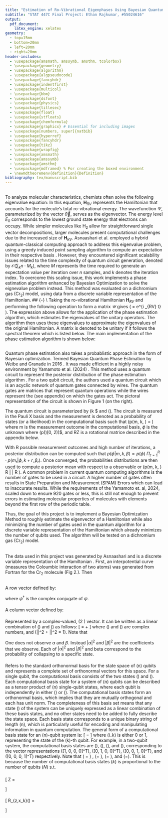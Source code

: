 ```yaml
---
title: "Estimation of Ro-Vibrational Eigenphases Using Bayesian Quantum Phase Estimation"
subtitle: "STAT 447C Final Project: Ethan Rajkumar, #55024616"
output: 
  pdf_document: 
    latex_engine: xelatex
geometry: 
  - top=15mm
  - bottom=20mm
  - left=20mm
  - right=20mm
header-includes:
  - \usepackage{amsmath, amssymb, amsthm, tcolorbox}
  - \usepackage{geometry}
  - \usepackage{algorithm}
  - \usepackage{algpseudocode}
  - \usepackage{fancyhdr}
  - \usepackage{indentfirst}
  - \usepackage{multicol}
  - \usepackage{bbm}
  - \usepackage{dsfont}
  - \usepackage{physics}
  - \usepackage{titlesec}
  - \usepackage{float}
  - \usepackage{stfloats}
  - \usepackage{chemformula}
  - \usepackage{graphicx} # Essential for including images
  - \usepackage[numbers, super]{natbib}
  - \usepackage{hyperref}
  - \usepackage{fancyhdr}
  - \usepackage{tikz}
  - \usepackage{wrapfig}
  - \usepackage{amsmath}
  - \usepackage{amssymb}
  - \usepackage{amsthm}
  - \usepackage{mdframed} % For creating the boxed environment
  - \newmdtheoremenv{definition}{Definition}
bibliography: tex/manuscript.bib
---
```

\vspace{-1.8cm}
## \underline{Ro-vibrational Eigenvlaue Problem Formulation} {-}
To analyze molecular characteristics, chemists often solve the following eigenvalue equation:
\begin{align}
    \mathbf{H}_{RV} \Psi(\vec{\theta}) &= E_0 \Psi(\vec{\theta})
\end{align}
In this equation, $\mathbf{H}_{RV}$ represents the Hamiltonian that accounts for the molecule's total ro-vibrational energy. The wavefunction $\Psi$, parameterized by the vector $\vec{\theta}$, serves as the eigenvector. The energy level $E_0$ corresponds to the lowest ground state energy that electrons can occupy. While simpler molecules like H$_2$ allow for straightforward single vector decompositions, larger molecules present computational challenges due to the increased size of $\mathbf{H}_{RV}$. 
Asnaashari et al.  employed a hybrid quantum-classical computing approach to address this eigenvalue problem, using a greedy induced point sampling algorithm to compute an expectation in their respective basis \cite{asnaashari2023compact}. However, they encountered significant scalability issues related to the time complexity of quantum circuit generation, denoted by $\mathcal{O}(\sum_k n \cdot M_k)$, where $M$ represents the time required to generate an expectation value per iteration over $n$ samples, and $k$ denotes the iteration index.
To overcome this scaling issue, this work implements a phase estimation algorithm enhanced by Bayesian Optimization to solve the eignevalue problem instead. This method was evaluated on a dichromium gas (Cr$_2$) model, using data from a discrete variable representation of the Hamiltonian. 
##  \underline{Background}  {-} \\
Taking the ro-vibrational Hamiltonian $\mathbf{H}_{RV}$ and performing the following operation to form a matrix $\mathcal{U}$ gives \(\mathcal{U} = e^{i \mathbf{H}_{RV} t} \).
The expression above allows for the application of the phase estimation algorithm, which estimates the eigenvalues of the unitary operators. The algorithm then uses these eigenvalues to approximate the eigenvalues of the original Hamiltonian. A matrix is denoted to be unitary if it follows the spectral theorem which is listed below.
\begin{mdframed}
\textbf{Spectral Theorem:}
Let \( U \) be a normalized \( K \times K \) complex matrix. There exists an orthonormal basis of \( K \)-dimensional complex vectors \( \{|\psi_1\rangle, \dots, |\psi_K\rangle\} \), along with complex numbers \( \lambda_1, \dots, \lambda_K \), such that 
\( U = \lambda_1 |\psi_1\rangle \langle \psi_1| + \cdots + \lambda_K |\psi_K\rangle \langle \psi_K|.\)
This matrix \( U \) can be diagonalized in an orthonormal basis consisting of its eigenvectors, with the corresponding eigenvalues on the diagonal.
\end{mdframed}
The main implementation of the phase estimation algorithm is shown below:
\vspace{-0.1cm}
\begin{mdframed}
\textbf{Quantum Phase Estimation Algorithm:}
\begin{itemize}
\item \textbf{Input:}
An \( n \)-qubit quantum state \( |\psi\rangle \) and a unitary quantum circuit for an \( n \)-qubit operation \( U \).
\item \textbf{Promise/Assumptions:}
\( |\psi\rangle \) is an eigenvector of \( U \).
\item \textbf{Output:}
An approximation to the number \( \theta \in [0,1) \) satisfying 
\(U |\psi\rangle = e^{2\pi i \theta} |\psi\rangle.\)
\end{itemize}
\end{mdframed}
## \underline{Bayesian QPE} {-} 
\begin{wrapfigure}{r}{0.40\textwidth}
\includegraphics[width=0.40\textwidth]{tex/circuit.png}
\end{wrapfigure}

Quantum phase estimation also takes a probablistic approach in the form of Bayesian optimization. Termed Bayesian Quantum Phase Estimation by Weibe and Granade in 2016 \cite{Weibe2016}. It was made efficient in a highly noisy environment by Yamamoto et al. (2024) \cite{Yamamoto2023}. 
This method uses a quantum circuit to represent the posterior distribution of the phase estimation algorithm \cite{Weibe2016, Yamamoto2023}. For a two qubit circuit, the authors used a quantum circuit which is an acyclic network of quantum gates connected by wires. The quantum
gates are matrices that represent quantum operations while the wires represent the \textbf{qubits} (see appendix) on which the gates act. The pictoral representation of the circuit is shown in Figure 1 (on the right). 

The quantum circuit is parameterized by \(k \in \mathbb{N}$ and \(\beta \in [0,1]\). The circuit is measured in the Pauli X basis and the measurement is denoted as a probability of states (or a likelihood) in the computational basis such that \(p(m\vert \phi, k, \beta) = \frac{1 + cos(k\phi + \beta)}{2}\)
where m is the measurement outcome in the computational basis, $\phi$ is the unknown where \(p(\phi)\sim \text{Unif}[0, 2\pi)\)$, and RZ is a rotational matrice described in the appendix below. 

With R possible measurement outcomes and high number of iterations, a posterior distribution can be computed such that $p(\phi \vert m, k, \beta) \propto p(\phi)$ $\Pi^R_{r=1}\cdot p(m_r \vert \phi, k+r, \beta_r)$. Once converged, the probabilities distributions are then used to compute a posterior mean with respect to a observable or \(\sigma p(\phi \vert m, k, \beta) \langle  R | \hat{H} | R \rangle \). 
A common problem in current quantum computing algorithms is the number of  gates to be used in a circuit. A higher number of gates often results in State Preparation and Measurement (SPAM) Errors which can lead to inaccurate results. While the requirements of the Yamamoto et. al, 2024, scaled down to ensure 920 gates or less, this is still not enough to prevent errors in estimating molecular properties of molecules with elements beyond the first row of the periodic table.  

Thus, the goal of this project is to implement a Bayesian Optimization Method to roughly estimate the eigenvector of a Hamiltonian while also minimizing the number of gates used in the quantum algorithm for a discrete variable representation of the Hamiltonian which already minimizes the number of qubits used. The algorithm will be tested on a dichromium gas (Cr$_2$) model. 

## \underline{Data Preprocessing and Generation of Unitary Matrices} {-} 
\begin{wrapfigure}{r}{0.35\textwidth}
\includegraphics[width=0.35\textwidth]{tex/potential_energy_graph.png}
\end{wrapfigure}
The data used in this project was generated by Asnaashari and is a discrete variable representation of the Hamiltonian \cite{asnaashari2023compact}. First, an interpotential curve (measures the Coloumbic interaction of two atoms) was generated from Fortran for the Cr$_2$ molecule (Fig 2.). Then 



## \underline{Results} {-} 






\bibliographystyle{achemso}
\bibliography{tex/manuscript.bib}


## \underline{Appendix} {-} 
### \underline{A: Glossary of Some Quantum Computing Terms}  {-}
#### \underline{Bra} {-}
A row vector defined by: 

\begin{align}
   \langle  \psi \vert = \big [ \psi^\dagger_1, \psi^\dagger_2, ... , \psi^\dagger_K \big]
\end{align}

where $\psi^\dagger$ is the complex conjugate of $\psi$. 

#### \underline{Ket} {-}
A column vector defined by: 
\begin{align*}
    \vert \psi \rangle  = \big [ \psi_1, \psi_2, ... , \psi_K \big]^T
\end{align*}


#### \underline{Qubit} {-}
Represented by a complex-valued, \(2 \times 1\) vector. It can be written as a linear combination of \(\ket{0}\) and \(\ket{1}\) as follows:
\[
\ket{\psi} = \alpha\ket{0} + \beta\ket{1}
\] where \(\alpha\) and \(\beta\) are complex numbers, and \(|\alpha|^2 + |\beta|^2 = 1\). 
Note that \begin{align}
    \vert 0 \rangle  &=  [1 , 0]^T ,  \vert 1 \rangle = [0, 1]^T \end{align}

One does not observe $\alpha$ and $\beta$. Instead $|\alpha|^2$ and $|\beta|^2$  are the coefficients that we observe. Each of  $|\alpha|^2$ and $|\beta|^2$  and beta correspond to the probability of collapsing to a specific state. 


#### \underline{Computational Basis States} {-}
Refers to the standard orthonormal basis for the state space of \(n\) qubits and represents a complete set of orthonormal vectors for this space. For a single qubit, the computational basis consists of the two states \(\ket{0}\) and \(\ket{1}\). Each computational basis state for a system of \(n\) qubits can be described as a tensor product of \(n\) single-qubit states, where each qubit is independently in either \(\ket{0}\) or \(\ket{1}\). The computational basis states form an orthonormal basis, which implies that they are mutually orthogonal and each has unit norm. The completeness of this basis set means that any state \(\ket{\psi}\) of the system can be uniquely expressed as a linear combination of these basis states, and no other states need to be added to fully describe the state space. Each basis state corresponds to a unique binary string of length \(n\), which is particularly useful for encoding and manipulating information in quantum computation. The general form of a computational basis state for an \(n\)-qubit system is:
\[
\ket{i_1 i_2 \dots i_n} = \ket{i_1} \otimes \ket{i_2} \otimes \cdots \otimes \ket{i_n}
\]
where \(i_k\) is either 0 or 1, representing the state of the \(k\)-th qubit. For example, in a two-qubit system, the computational basis states are \(\ket{00}\), \(\ket{01}\), \(\ket{10}\), and \(\ket{11}\), corresponding to the vector representations \([1, 0, 0, 0]^T\), \([0, 1, 0, 0]^T\), \([0, 0, 1, 0]^T\), and \([0, 0, 0, 1]^T\) respectively. Note that \(\ket{00} = \ket{1}\) , \(\ket{01}= \ket{2}\), \(\ket{10}= \ket{3}\), and \(\ket{11}=\ket{4}\). This is because the number of computational basis states $(k)$ is proportional to the number of qubits $(N)$ s.t. 

\begin{align}
    k = 2^N  
\end{align}

### \underline{B: List of Quantum Gates Used in this Work} {-}
#### \underline{Pauli-Z Gate (\(Z\))} {-} 
  \[
  Z = \begin{bmatrix}
  1 & 0 \\
  0 & -1
  \end{bmatrix}
  \]


#### \underline{RZ Gate} {-} 

  \[
  R_{z,x_k}\left(\theta \right) = \begin{bmatrix}
  e^{-i\theta \cdot x_k} & 0 \\
  0 & e^{i\theta \cdot x_k} 
  \end{bmatrix}
  \]
